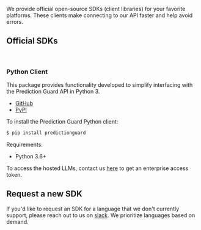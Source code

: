 We provide official open-source SDKs (client libraries) for your favorite platforms. These clients make connecting to our API faster and help avoid errors.

## Official SDKs

<br />

<Cards>
  <Card title="Python" icon="fa-brands fa-python" href="#pythonclient" />
  <Card title="Node.js (coming soon)" icon="fa-brands fa-js" />
  <Card title="Go (coming soon)" icon="fa-brands fa-golang" />
</Cards>

### <a id="pythonclient">Python Client</a>

This package provides functionality developed to simplify interfacing with the Prediction Guard API in Python 3.

- [GitHub](https://github.com/predictionguard/python-client)
- [PyPI](https://pypi.org/project/predictionguard/)

To install the Prediction Guard Python client:

```bash copy
$ pip install predictionguard
```

Requirements:

- Python 3.6+

To access the hosted LLMs, contact us [here](https://www.predictionguard.com/getting-started) to get an enterprise access token.

## Request a new SDK

If you'd like to request an SDK for a language that we don't currently support, please reach out to us on [slack](https://join.slack.com/t/prediction-guard/shared_invite/zt-1pwck5pgg-bctLNmqk~CjK3GmJc23UHg). We prioritize languages based on demand.
